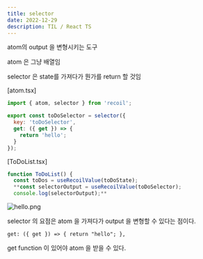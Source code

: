 ```yaml
---
title: selector
date: 2022-12-29
description: TIL / React TS
---
```


atom의 output 을 변형시키는 도구

atom 은 그냥 배열임

selector 은 state를 가져다가 뭔가를 return 할 것임

[atom.tsx]

```jsx
import { atom, selector } from 'recoil';

export const toDoSelector = selector({
  key: 'toDoSelector',
  get: ({ get }) => {
    return 'hello';
  }
});
```

[ToDoList.tsx]

```jsx
function ToDoList() {
  const toDos = useRecoilValue(toDoState);
  **const selectorOutput = useRecoilValue(toDoSelector);
  console.log(selectorOutput);**
```

![hello.png](/39/hello.png)

selector 의 요점은 atom 을 가져다가 output 을 변형할 수 있다는 점이다.

`get: ({ get }) => { return "hello"; },`

get function 이 있어야 atom 을 받을 수 있다.
